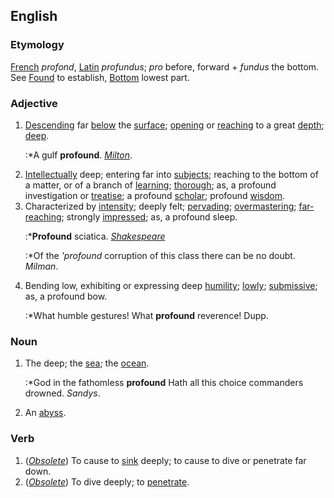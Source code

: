 ==English==

===Etymology===
[[French]] ''profond'', [[Latin]] ''profundus''; ''pro'' before, forward + ''fundus'' the bottom. See [[Found]] to establish, [[Bottom]] lowest part.

===Adjective===
#[[Descend]]ing far [[below]] the [[surface]]; [[open]]ing or [[reach]]ing to a great [[depth]]; [[deep]]. 
#:*A gulf '''profound'''. ''[[Milton]]''.
#[[Intellectually]] deep; entering far into [[subjects]]; reaching to the bottom of a matter, or of a branch of [[learning]]; [[thorough]]; as, a profound investigation or [[treatise]]; a profound [[scholar]]; profound [[wisdom]].
#Characterized by [[intensity]]; deeply felt; [[pervading]]; [[overmastering]]; [[far-reaching]]; strongly [[impressed]]; as, a profound sleep. 
#:*'''Profound''' sciatica. ''[[Shakespeare (source)|Shakespeare]]''
#:*Of the '''profound'' corruption of this class there can be no doubt. ''Milman''.
#Bending low, exhibiting or expressing deep [[humility]]; [[lowly]]; [[submissive]]; as, a profound bow.
#:*What humble gestures! What '''profound''' reverence! Dupp.

===Noun===
#The deep; the [[sea]]; the [[ocean]].
#:*God in the fathomless '''profound''' Hath all this choice commanders drowned. ''Sandys''.
#An [[abyss]].

===Verb===
#(''[[Obsolete]]'') To cause to [[sink]] deeply; to cause to dive or penetrate far down. 
#(''[[Obsolete]]'') To dive deeply; to [[penetrate]].